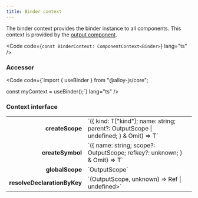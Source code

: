 ```yaml
---
title: Binder context
---
```



The binder context provides the binder instance to all components. This context is provided by the <a href="/reference/core/components/output/">output component</a>.

<Code code={`const BinderContext: ComponentContext<Binder>`} lang="ts" />

### Accessor

<Code code={`import { useBinder } from "@alloy-js/core";

const myContext = useBinder();`} lang="ts" />



### Context interface

<table>
  <tr>
    <td style="text-align: right;font-weight: bold;">createScope</td>
    <td>`({
            kind: T["kind"];
            name: string;
            parent?: OutputScope | undefined;
        } & Omit<T, keyof OutputScope>) => T`</td>
    <td></td>
  </tr>
  <tr>
    <td style="text-align: right;font-weight: bold;">createSymbol</td>
    <td>`({
            name: string;
            scope?: OutputScope;
            refkey?: unknown;
        } & Omit<T, keyof OutputSymbol>) => T`</td>
    <td></td>
  </tr>
  <tr>
    <td style="text-align: right;font-weight: bold;">globalScope</td>
    <td style="white-space: nowrap">
       `OutputScope`
  
  
  
  
  </td>
  </tr>
  <tr>
    <td style="text-align: right;font-weight: bold;">resolveDeclarationByKey</td>
    <td>`(OutputScope, unknown) => Ref<ResolutionResult<TScope, TSymbol> | undefined>`</td>
    <td></td>
  </tr>
</table>